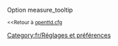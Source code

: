 {{fr/Amorce}}
Option measure_tooltip

<small><<Retour à [[Main/fr/Openttd.cfg|openttd.cfg]]</small>
[[Category:fr/Réglages et préférences]]